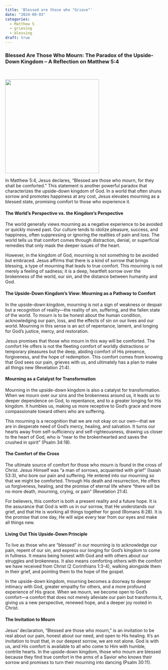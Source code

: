 ```yaml
---
title: 'Blessed are those who "Grieve"'
date: "2024-09-03"
categories:
  - Matthew 5
  - grieving
  - blessing
draft: true
---
```


### Blessed Are Those Who Mourn: The Paradox of the Upside-Down Kingdom – A Reflection on Matthew 5:4

<br/>

![](grieving.webp){fig-align="center" width="300"}

In Matthew 5:4, Jesus declares, “Blessed are those who mourn, for they shall be comforted.” This statement is another powerful paradox that characterizes the upside-down kingdom of God. In a world that often shuns sorrow and promotes happiness at any cost, Jesus elevates mourning as a blessed state, promising comfort to those who experience it.

#### The World’s Perspective vs. the Kingdom’s Perspective

The world generally views mourning as a negative experience to be avoided or quickly moved past. Our culture tends to idolize pleasure, success, and happiness, often suppressing or ignoring the realities of pain and loss. The world tells us that comfort comes through distraction, denial, or superficial remedies that only mask the deeper issues of the heart.

However, in the kingdom of God, mourning is not something to be avoided but embraced. Jesus affirms that there is a kind of sorrow that brings blessing, a type of mourning that leads to true comfort. This mourning is not merely a feeling of sadness; it is a deep, heartfelt sorrow over the brokenness of the world, our sin, and the distance between humanity and God.

#### The Upside-Down Kingdom’s View: Mourning as a Pathway to Comfort

In the upside-down kingdom, mourning is not a sign of weakness or despair but a recognition of reality—the reality of sin, suffering, and the fallen state of the world. To mourn is to be honest about the human condition, acknowledging our pain, loss, and the effects of sin on our lives and our world. Mourning in this sense is an act of repentance, lament, and longing for God’s justice, mercy, and restoration.

Jesus promises that those who mourn in this way will be comforted. The comfort He offers is not the fleeting comfort of worldly distractions or temporary pleasures but the deep, abiding comfort of His presence, forgiveness, and the hope of redemption. This comfort comes from knowing that God sees our pain, grieves with us, and ultimately has a plan to make all things new (Revelation 21:4).

#### Mourning as a Catalyst for Transformation

Mourning in the upside-down kingdom is also a catalyst for transformation. When we mourn over our sins and the brokenness around us, it leads us to deeper dependence on God, to repentance, and to a greater longing for His kingdom. It humbles us, making us more receptive to God’s grace and more compassionate toward others who are suffering.

This mourning is a recognition that we are not okay on our own—that we are in desperate need of God's mercy, healing, and salvation. It turns our hearts away from self-sufficiency and self-righteousness, drawing us closer to the heart of God, who is “near to the brokenhearted and saves the crushed in spirit” (Psalm 34:18).

#### The Comfort of the Cross

The ultimate source of comfort for those who mourn is found in the cross of Christ. Jesus Himself was “a man of sorrows, acquainted with grief” (Isaiah 53:3), who bore our pain and suffering. He entered into our mourning so that we might be comforted. Through His death and resurrection, He offers us forgiveness, healing, and the promise of eternal life where “there will be no more death, mourning, crying, or pain” (Revelation 21:4).

For believers, this comfort is both a present reality and a future hope. It is the assurance that God is with us in our sorrow, that He understands our grief, and that He is working all things together for good (Romans 8:28). It is the promise that one day, He will wipe every tear from our eyes and make all things new.

#### Living Out This Upside-Down Principle

To live as those who are “blessed” in our mourning is to acknowledge our pain, repent of our sin, and express our longing for God’s kingdom to come in fullness. It means being honest with God and with others about our struggles and brokenness. It also means comforting others with the comfort we have received from Christ (2 Corinthians 1:3-4), walking alongside them in their grief, and pointing them to the hope of the gospel.

In the upside-down kingdom, mourning becomes a doorway to deeper intimacy with God, greater empathy for others, and a more profound experience of His grace. When we mourn, we become open to God’s comfort—a comfort that does not merely alleviate our pain but transforms it, giving us a new perspective, renewed hope, and a deeper joy rooted in Christ.

#### The Invitation to Mourn

Jesus’ declaration, “Blessed are those who mourn,” is an invitation to be real about our pain, honest about our need, and open to His healing. It’s an invitation to trust that, in our deepest sorrow, we are not alone. God is with us, and His comfort is available to all who come to Him with humble, contrite hearts. In the upside-down kingdom, those who mourn are blessed because they find true comfort in the arms of a Savior who knows their sorrow and promises to turn their mourning into dancing (Psalm 30:11).
